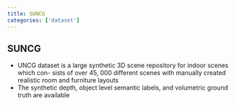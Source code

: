 ```yaml
---
title: SUNCG
categories: ['dataset']
---
```


## SUNCG
- UNCG dataset is a large synthetic 3D scene repository for indoor scenes which con- sists of over 45, 000 different scenes with manually created realistic room and furniture layouts 
- The synthetic depth, object level semantic labels, and volumetric ground truth are available



